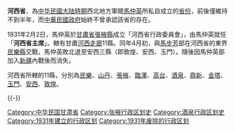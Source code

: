 '''河西省'''，為[[中华民國大陆時期|中华民國大陆時期]]西北地方軍閥[[馬仲英|馬仲英]]所私自成立的[[省份|省份]]，前後僅維持不到半年，而[[中華民國政府|中華民國政府]]始終不曾承認該省的存在。

1931年2月2日，馬仲英於[[甘肅省_(中華民國)|甘肅省]][[張掖縣|張掖縣]]成立「河西省行政委員會」，由馬仲英就任「'''河西省主席'''」。轄有甘肅[[河西走廊|河西走廊]]11縣。同年4月初，與[[馬步芳|馬步芳]]部在河西省的東界[[民樂縣|民樂縣]]交戰，馬仲英敗北退至安西三縣（即敦煌、安西、玉門）。隨後因馬仲英部加入[[新疆省_(中華民國)|新疆]]內戰後而消失。

河西省所轄的11縣，分別為[[民乐县|民樂]]、[[山丹县|山丹]]、[[张掖县|張掖]]、[[临泽县|臨澤]]、[[高台县|高台]]、[[酒泉县|酒泉]]、[[鼎新县|鼎新]]、[[金塔县|金塔]]、[[玉门县|玉門]]、[[安西县|安西]]、[[敦煌县|敦煌]]。

{{-}}
{{中華民國大陸時期行政區劃}}

[[Category:中华民国甘肃省|Category:中华民国甘肃省]]
[[Category:张掖行政区划史|Category:张掖行政区划史]]
[[Category:酒泉行政区划史|Category:酒泉行政区划史]]
[[Category:1931年建立的行政区划|Category:1931年建立的行政区划]]
[[Category:1931年废除的行政区划|Category:1931年废除的行政区划]]